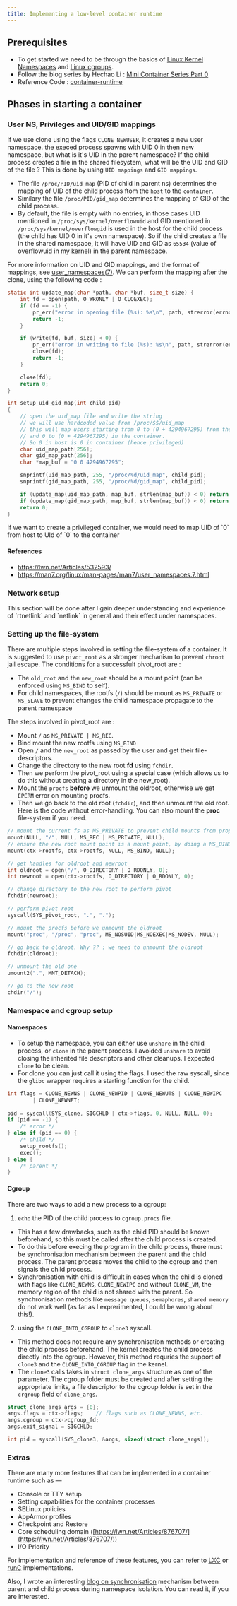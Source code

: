 ```yaml
---
title: Implementing a low-level container runtime
---
```



## Prerequisites

- To get started we need to be through the basics of [Linux Kernel Namespaces](../linux-containers/01-namespaces) and [Linux cgroups](../linux-containers/02-cgroups).
- Follow the blog series by Hechao Li : [Mini Container Series Part 0](https://hechao.li/posts/Mini-Container-Series-Part-0-Not-a-Real-Container/)
- Reference Code : [container-runtime](https://github.com/sheharyaar/container-runtime)

## Phases in starting a container
### User NS, Privileges and UID/GID mappings

If we use clone using the flags `CLONE_NEWUSER`, it creates a new user namespace. the execed process spawns with UID 0 in then 
new namespace, but what is it's UID in the parent namespace? If the child process creates a file in the shared filesystem, what will 
be the UID and GID of the file ? This is done by using `UID mappings` and `GID mappings`.

- The file `/proc/PID/uid_map` (PID of child in parent ns) determines the mapping of UID of the child process ftom the `host` to the `container`.
- Similary the file `/proc/PID/gid_map` determines the mapping of GID of the child process.
- By default, the file is empty with no entries, in those cases UID mentioned in `/proc/sys/kernel/overflowuid` and GID mentioned in `/proc/sys/kernel/overflowgid` is used 
in the host for the child process (the child has UID 0 in it's own namespace). So if the child creates a file in the shared namespace, 
it will have UID and GID as `65534` (value of overflowuid in my kernel) in the parent namespace.

For more information on UID and GID mappings, and the format of mappings, see [user_namespaces(7)](https://man7.org/linux/man-pages/man7/user_namespaces.7.html).
We can perform the mapping after the clone, using the following code : 

```c
static int update_map(char *path, char *buf, size_t size) {
	int fd = open(path, O_WRONLY | O_CLOEXEC);
	if (fd == -1) {
		pr_err("error in opening file (%s): %s\n", path, strerror(errno));
		return -1;
	}

	if (write(fd, buf, size) < 0) {
		pr_err("error in writing to file (%s): %s\n", path, strerror(errno));
		close(fd);
		return -1;
	}

	close(fd);
	return 0;
}

int setup_uid_gid_map(int child_pid)
{
	// open the uid_map file and write the string
	// we will use hardcoded value from /proc/$$/uid_map
	// this will map users starting from 0 to (0 + 4294967295) from the host
	// and 0 to (0 + 4294967295) in the container. 
	// So 0 in host is 0 in container (hence privileged)
	char uid_map_path[256];
	char gid_map_path[256];
	char *map_buf = "0 0 4294967295";

	snprintf(uid_map_path, 255, "/proc/%d/uid_map", child_pid);
	snprintf(gid_map_path, 255, "/proc/%d/gid_map", child_pid);

	if (update_map(uid_map_path, map_buf, strlen(map_buf)) < 0) return -1;
	if (update_map(gid_map_path, map_buf, strlen(map_buf)) < 0) return -1;
	return 0;
}
```

<Aside type="tip"> If we want to create a privileged container, we would need to map UID of `0` from host to UId of `0` to the container</Aside>

#### References

- https://lwn.net/Articles/532593/
- https://man7.org/linux/man-pages/man7/user_namespaces.7.html

### Network setup

<Aside type="note"> This section will be done after I gain deeper understanding and experience of `rtnetlink` and `netlink` in general and their effect under namespaces.</Aside>

### Setting up the file-system

There are multiple steps involved in setting the file-system of a container. It is suggested to use `pivot_root` as a stronger mechanism to prevent `chroot` jail escape.
The conditions for a successfult pivot_root are :
- The `old_root` and the `new_root` should be a mount point (can be enforced using `MS_BIND` to self).
- For child namespaces, the rootfs (`/`) should be mount as `MS_PRIVATE` or `MS_SLAVE` to prevent changes
the child namespace propagate to the parent namespace

The steps involved in pivot_root are :
- Mount `/` as `MS_PRIVATE | MS_REC`.
- Bind mount the new rootfs using `MS_BIND` 
- Open `/` and the `new_root` as passed by the user and get their file-descriptors.
- Change the directory to the new root **fd** using `fchdir`.
- Then we perform the pivot_root using a special case (which allows us to do this without creating a directory in the new_root).
- Mount the `procfs` **before** we unmount the oldroot, otherwise we get `EPERM` error on mounting procfs.
- Then we go back to the old root (`fchdir`), and then unmount the old root. Here is the code without error-handling. You can also mount the **proc** file-system if you need.

```c
// mount the current fs as MS_PRIVATE to prevent child mounts from propagating
mount(NULL, "/", NULL, MS_REC | MS_PRIVATE, NULL);
// ensure the new root mount point is a mount point, by doing a MS_BIND mount
mount(ctx->rootfs, ctx->rootfs, NULL, MS_BIND, NULL);

// get handles for oldroot and newroot
int oldroot = open("/", O_DIRECTORY | O_RDONLY, 0);
int newroot = open(ctx->rootfs, O_DIRECTORY | O_RDONLY, 0);

// change directory to the new root to perform pivot
fchdir(newroot);

// perform pivot root
syscall(SYS_pivot_root, ".", ".");

// mount the procfs before we unmount the oldroot
mount("proc", "/proc", "proc", MS_NOSUID|MS_NOEXEC|MS_NODEV, NULL);

// go back to oldroot. Why ?? : we need to unmount the oldroot
fchdir(oldroot);

// unmount the old one
umount2(".", MNT_DETACH);

// go to the new root
chdir("/");
```

### Namespace and cgroup setup

#### Namespaces

- To setup the namespace, you can either use `unshare` in the child process, or `clone` in the parent process. I avoided `unshare` to avoid closing the inherited file descriptors and other cleanups. I expected `clone` to be clean.
- For clone you can just call it using the flags. I used the raw syscall, since the `glibc` wrapper requires a starting function for the child.

```c
int flags = CLONE_NEWNS | CLONE_NEWPID | CLONE_NEWUTS | CLONE_NEWIPC
        | CLONE_NEWNET;
        
pid = syscall(SYS_clone, SIGCHLD | ctx->flags, 0, NULL, NULL, 0);
if (pid == -1) {
	/* error */
} else if (pid == 0) {
	/* child */
	setup_rootfs();
	exec();
} else {
	/* parent */
}
```

#### Cgroup

There are two ways to add a new process to a cgroup:
1. `echo` the PID of the child process to `cgroup.procs` file.

- This has a few drawbacks, such as the child PID should be known beforehand, so this must be called after the child process is created. 
- To do this before execing the program in the child process, there must be synchronisation mechanism between the parent and the child process. The parent process moves the child to the cgroup and then signals the child process.
- Synchronisation with child is difficult in cases when the child is cloned with flags like `CLONE_NEWNS`, `CLONE_NEWIPC` and without `CLONE_VM`, the memory region of the child is not shared with the parent. So synchronisation methods like `message queues`, `semaphores`, `shared memory` do not work well (as far as I exprerimented, I could be wrong about this!).

2. using the `CLONE_INTO_CGROUP` to `clone3` syscall.

- This method does not require any synchronisation methods or creating the child process beforehand. The kernel creates the child process directly into the cgroup. However, this method requries the support of `clone3` and the `CLONE_INTO_CGROUP` flag in the kernel.
- The `clone3` calls takes in `struct clone_args` structure as one of the parameter. The cgroup folder must be created and after setting the appropriate limits, a file descriptor to the cgroup folder is set in the `crgroup` field of `clone_args`.

```c
struct clone_args args = {0};
args.flags = ctx->flags;	// flags such as CLONE_NEWNS, etc.
args.cgroup = ctx->cgroup_fd;
args.exit_signal = SIGCHLD;

int pid = syscall(SYS_clone3, &args, sizeof(struct clone_args));
```

### Extras

There are many more features that can be implemented in a container runtime such as — 

- Console or TTY setup
- Setting capabilities for the container processes
- SELinux policies
- AppArmor profiles
- Checkpoint and Restore
- Core scheduling domain ([https://lwn.net/Articles/876707/](https://lwn.net/Articles/876707/))
- I/O Priority

For implementation and reference of these features, you can refer to [LXC](https://github.com/lxc/lxc) or [runC](https://github.com/opencontainers/runc/) implementations.

Also, I wrote an interesting [blog on synchronisation](../../../blog/container-process-sync/) mechanism between parent and child process during namespace isolation. 
You can read it, if you are interested.